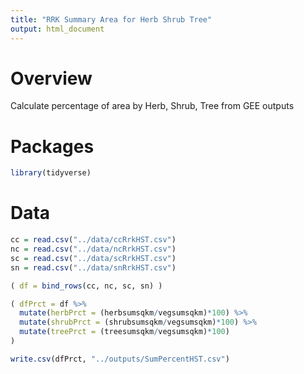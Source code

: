 ```yaml
---
title: "RRK Summary Area for Herb Shrub Tree"
output: html_document
---
```


# Overview
Calculate percentage of area by Herb, Shrub, Tree from GEE outputs


# Packages
```r
library(tidyverse)
```

# Data
```r
cc = read.csv("../data/ccRrkHST.csv")
nc = read.csv("../data/ncRrkHST.csv")
sc = read.csv("../data/scRrkHST.csv")
sn = read.csv("../data/snRrkHST.csv")
```

```r
( df = bind_rows(cc, nc, sc, sn) )
```

```r
( dfPrct = df %>% 
  mutate(herbPrct = (herbsumsqkm/vegsumsqkm)*100) %>%
  mutate(shrubPrct = (shrubsumsqkm/vegsumsqkm)*100) %>%
  mutate(treePrct = (treesumsqkm/vegsumsqkm)*100)
)

```

```r
write.csv(dfPrct, "../outputs/SumPercentHST.csv")
```